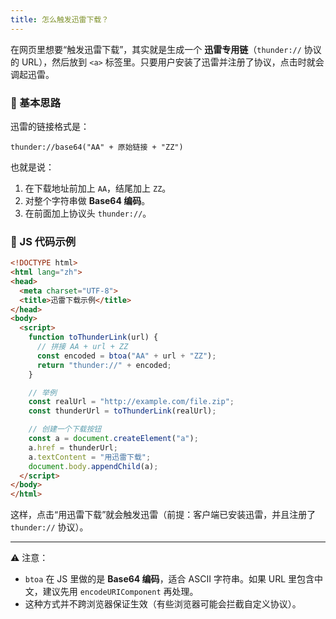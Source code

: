 ```yaml
---
title: 怎么触发迅雷下载？
---
```


在网页里想要“触发迅雷下载”，其实就是生成一个 **迅雷专用链**（`thunder://` 协议的 URL），然后放到 `<a>` 标签里。只要用户安装了迅雷并注册了协议，点击时就会调起迅雷。

### 🔑 基本思路

迅雷的链接格式是：

```
thunder://base64("AA" + 原始链接 + "ZZ")
```

也就是说：

1. 在下载地址前加上 `AA`，结尾加上 `ZZ`。
2. 对整个字符串做 **Base64 编码**。
3. 在前面加上协议头 `thunder://`。

### 📌 JS 代码示例

```html
<!DOCTYPE html>
<html lang="zh">
<head>
  <meta charset="UTF-8">
  <title>迅雷下载示例</title>
</head>
<body>
  <script>
    function toThunderLink(url) {
      // 拼接 AA + url + ZZ
      const encoded = btoa("AA" + url + "ZZ"); 
      return "thunder://" + encoded;
    }

    // 举例
    const realUrl = "http://example.com/file.zip";
    const thunderUrl = toThunderLink(realUrl);

    // 创建一个下载按钮
    const a = document.createElement("a");
    a.href = thunderUrl;
    a.textContent = "用迅雷下载";
    document.body.appendChild(a);
  </script>
</body>
</html>
```

这样，点击“用迅雷下载”就会触发迅雷（前提：客户端已安装迅雷，并且注册了 `thunder://` 协议）。

---

⚠️ 注意：

* `btoa` 在 JS 里做的是 **Base64 编码**，适合 ASCII 字符串。如果 URL 里包含中文，建议先用 `encodeURIComponent` 再处理。
* 这种方式并不跨浏览器保证生效（有些浏览器可能会拦截自定义协议）。

